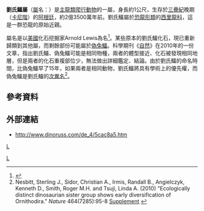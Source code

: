 {{Automatic Taxobox
| taxon = Lewisuchus
| fossil_range = [[三疊紀|三疊紀]]晚期,{{fossilrange|236.1|233.7}}
| image = Lewisuchus NT small.jpg
| image_caption = 劉氏鱷與人類（藍色）的體型比較
| authority = [[阿爾弗雷德·羅默|Romer]], 1972
| type_species = '''混合劉氏鱷<br>''Lewisuchus admixtus'''''
| type_species_authority = Romer, 1972
| synonyms =
* ?[[偽兔鱷|偽兔鱷]] ''Pseudolagosuchus'' <br><small>Arcucci, 1987</small>
}}

'''劉氏鱷屬'''（[[屬|屬]]名：{{lang|la|''Lewisuchus''}}）是[[主龍類|主龍類]][[爬行動物|爬行動物]]的一屬，身長約1公尺，生存於[[三疊紀|三疊紀]]晚期（[[卡尼階|卡尼階]]）的[[阿根廷|阿根廷]]，約2億3500萬年前。劉氏鱷屬於[[恐龍形類|恐龍形類]]的[[西里龍科|西里龍科]]，這是一群恐龍的原始近親。

屬名是以[[美國|美國]]化石挖掘家Arnold Lewis為名<ref name="AR72">{{cite journal | title=The Chanares (Argentina) Triassic Reptile Fauna. XIV. ''Lewisuchus admixtus'', gen. et sp. nov., a further thecodont from the Chanares Beds | author=Roman, Alfred Sherwood | journal=Breviora | year=1971 | pages=380-409 | url=https://www.biodiversitylibrary.org/part/8675#/summary | access-date=2018-07-03 | archive-date=2020-11-23 | archive-url=https://web.archive.org/web/20201123154331/https://www.biodiversitylibrary.org/part/8675#/summary | dead-url=no }}</ref>。某些原本的劉氏鱷化石，現已重新歸類到其他屬，而剩餘部份可能屬於[[偽兔鱷|偽兔鱷]]。科學期刊《[[自然_(雜誌)|自然]]》在2010年的一份文章，指出劉氏鱷、偽兔鱷可能是相同物種，兩者的體型接近、化石被發現相同地層，但是兩者的化石重複部位少，無法做出詳細鑑定、結論。由於劉氏鱷的命名時間，比偽兔鱷早了15年，如果兩者是相同動物，劉氏鱷將具有學術上的優先權，而偽兔鱷是劉氏鱷的[[次異名|次異名]]<ref name="Nesbittetal">Nesbitt, Sterling J., Sidor, Christian A., Irmis, Randall B., Angielczyk, Kenneth D., Smith, Roger M.H. and Tsuji, Linda A. (2010) "Ecologically distinct dinosaurian sister group shows early diversification of Ornithodira." ''Nature'' 464(7285):95-8 [http://www.nature.com/nature/journal/v464/n7285/extref/nature08718-s1.pdf Supplement] {{Wayback|url=http://www.nature.com/nature/journal/v464/n7285/extref/nature08718-s1.pdf |date=20160412030441 }}</ref>。

==參考資料==
{{reflist}}

==外部連結==
* http://www.dinoruss.com/de_4/5cac8a5.htm {{Wayback|url=http://www.dinoruss.com/de_4/5cac8a5.htm |date=20080627004419 }}
{{Taxonbar|from=Q649348}}

[[Category:三疊紀爬行動物|L]]
[[分類:西里龍科|L]]


{{Paleo-reptile-stub}}